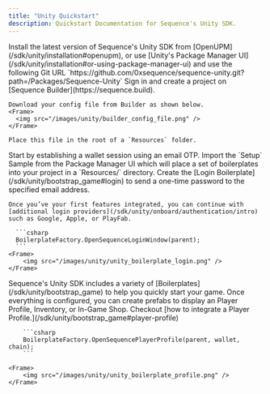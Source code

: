 ---
title: "Unity Quickstart"
description: Quickstart Documentation for Sequence's Unity SDK.
---

<Steps>
  <Step title="Install the Unity SDK">
Install the latest version of Sequence's Unity SDK from [OpenUPM](/sdk/unity/installation#openupm),
or use [Unity's Package Manager UI](/sdk/unity/installation#or-using-package-manager-ui)
and use the following Git URL `https://github.com/0xsequence/sequence-unity.git?path=/Packages/Sequence-Unity`

  </Step>
  <Step title="Configure the SDK">
    Sign in and create a project on [Sequence Builder](https://sequence.build).

    Download your config file from Builder as shown below.
    <Frame>
      <img src="/images/unity/builder_config_file.png" />
    </Frame>

    Place this file in the root of a `Resources` folder.
  </Step>
  <Step title="Integrate your Login Process">
    Start by establishing a wallet session using an email OTP. Import the `Setup` Sample from the Package Manager UI
      which will place a set of boilerplates into your project in a `Resources/` directory.
      Create the [Login Boilerplate](/sdk/unity/bootstrap_game#login) to send a one-time password to the specified email address.

    Once you’ve your first features integrated, you can continue with [additional login providers](/sdk/unity/onboard/authentication/intro)
    such as Google, Apple, or PlayFab.

      ```csharp
      BoilerplateFactory.OpenSequenceLoginWindow(parent);
      ```
    <Frame>
        <img src="/images/unity/unity_boilerplate_login.png" />
    </Frame>

  </Step>
    <Step title="Test Sequence's Features">
Sequence's Unity SDK includes a variety of [Boilerplates](/sdk/unity/bootstrap_game) to help you quickly start your game.
Once everything is configured, you can create prefabs to display an Player Profile, Inventory, or In-Game Shop.
Checkout [how to integrate a Player Profile.](/sdk/unity/bootstrap_game#player-profile)

        ```csharp
        BoilerplateFactory.OpenSequencePlayerProfile(parent, wallet, chain);
        ```

    <Frame>
        <img src="/images/unity/unity_boilerplate_profile.png" />
    </Frame>

  </Step>
</Steps>
